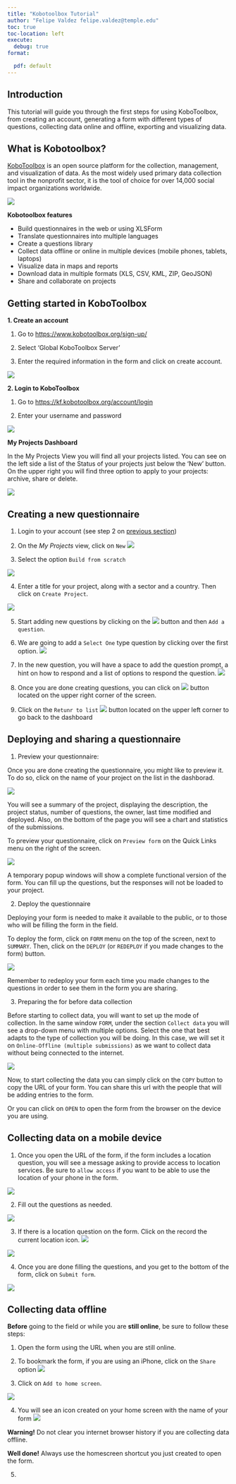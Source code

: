 ```yaml
---
title: "Kobotoolbox Tutorial"
author: "Felipe Valdez felipe.valdez@temple.edu"
toc: true
toc-location: left
execute:
  debug: true
format:

  pdf: default
---
```


## Introduction

This tutorial will guide you through the first steps for using KoboToolbox, from creating an account, generating a form with different types of questions, collecting data online and offline, exporting and visualizing data.

## What is Kobotoolbox?

[KoboToolbox](https://www.kobotoolbox.org/about-us/software/) is an open source platform for the collection, management, and visualization of data. As the most widely used primary data collection tool in the nonprofit sector, it is the tool of choice for over 14,000 social impact organizations worldwide.

![](kobotoolbox_tutorial_files/img/kobotoolbox_logo.png)

**Kobotoolbox features**

-	Build questionnaires in the web or using XLSForm
-	Translate questionnaires into multiple languages
-	Create a questions library
-	Collect data offline or online in multiple devices (mobile phones, tablets, laptops)
-	Visualize data in maps and reports
-	Download data in multiple formats (XLS, CSV, KML, ZIP, GeoJSON)
-	Share and collaborate on projects

## Getting started in KoboToolbox

**1. Create an account**

1.	Go to [https://www.kobotoolbox.org/sign-up/](https://www.kobotoolbox.org/sign-up/)

2. 	Select ‘Global KoboToolbox Server’

3. 	Enter the required information in the form and click on create account.

![](kobotoolbox_tutorial_files/img/img1.png)

**2. Login to KoboToolbox**

1. Go to [https://kf.kobotoolbox.org/account/login](https://kf.kobotoolbox.org/account/login)

2. Enter your username and password

![](kobotoolbox_tutorial_files/img/img2.png)

**My Projects Dashboard**

In the My Projects View you will find all your projects listed. You can see on the left side a list of the Status of your projects just below the ‘New’ button. On the upper right you will find three option to apply to your projects: archive, share or delete.

![](kobotoolbox_tutorial_files/img/img3.png)

## Creating a new questionnaire

1. Login to your account (see step 2 on [previous section](https://6f55d0be68b34246b8b812a68d153338.app.posit.cloud/p/b6def2a0/#getting-started-in-kobotoolbox))

2. On the *My Projects* view, click on `New` ![](kobotoolbox_tutorial_files/img/img4.png)

3. Select the option `Build from scratch`

![](kobotoolbox_tutorial_files/img/img5.png)

4. Enter a title for your project, along with a sector and a country. Then click on `Create Project`.

![](kobotoolbox_tutorial_files/img/img6.png)

5. Start adding new questions by clicking on the ![](kobotoolbox_tutorial_files/img/img6_1.png) button and then `Add a question`.

6. We are going to add a `Select One` type question by clicking over the first option.
![](kobotoolbox_tutorial_files/img/img7.png)

7. In the new question, you will have a space to add the question prompt, a hint on how to respond and a list of options to respond the question.
![](kobotoolbox_tutorial_files/img/img8.png)

8. Once you are done creating questions, you can click on ![](kobotoolbox_tutorial_files/img/img9.png) button located on the upper right corner of the screen.

9. Click on the `Retunr to list` ![](kobotoolbox_tutorial_files/img/img10.png) button located on the upper left corner to go back to the dashboard 

## Deploying and sharing a questionnaire

1. Preview your questionnaire:

Once you are done creating the questionnaire, you might like to preview it. To do so, click on the name of your project on the list in the dashborad.

![](kobotoolbox_tutorial_files/img/img11.png)

You will see a summary of the project, displaying the description, the project status, number of questions, the owner, last time modified and deployed. Also, on the bottom of the page you will see a chart and statistics of the submissions. 

To preview your questionnaire, click on `Preview form` on the Quick Links menu on the right of the screen.

![](kobotoolbox_tutorial_files/img/img12.png)

A temporary popup windows will show a complete functional version of the form. You can fill up the questions, but the responses will not be loaded to your project.

2. Deploy the questionnaire

Deploying your form is needed to make it available to the public, or to those who will be filling the form in the field. 

To deploy the form, click on `FORM` menu on the top of the screen, next to `SUMMARY`.
Then, click on the `DEPLOY` (or `REDEPLOY` if you made changes to the form) button.

![](kobotoolbox_tutorial_files/img/img13.png)

Remember to redeploy your form each time you made changes to the questions in order to see them in the form you are sharing. 

3. Preparing the for before data collection

Before starting to collect data, you will want to set up the mode of collection. 
In the same window `FORM`, under the section `Collect data` you will see a drop-down menu with multiple options. Select the one that best adapts to the type of collection you will be doing. In this case, we will set it on `Online-Offline (multiple submissions)` as we want to collect data without being connected to the internet.

![](kobotoolbox_tutorial_files/img/img14.png)

Now, to start collecting the data you can simply click on the `COPY` button to copy the URL of your form. You can share this url with the people that will be adding entries to the form. 

Or you can click on `OPEN` to open the form from the browser on the device you are using. 

## Collecting data on a mobile device

1. Once you open the URL of the form, if the form includes a location question, you will see a message asking to provide access to location services. Be sure to `allow access` if you want to be able to use the location of your phone in the form.

![](kobotoolbox_tutorial_files/img/img15.jpg)

2.	Fill out the questions as needed.

![](kobotoolbox_tutorial_files/img/img16.jpg)

3.	If there is a location question on the form. Click on the record the current location icon. ![](kobotoolbox_tutorial_files/img/img17_1.png)

![](kobotoolbox_tutorial_files/img/img17.jpg)

4.	Once you are done filling the questions, and you get to the bottom of the form, click on `Submit form`. 

![](kobotoolbox_tutorial_files/img/img18.jpg)

## Collecting data offline

**Before** going to the field or while you are **still online**, be sure to follow these steps:

1.	Open the form using the URL when you are still online.

2.	To bookmark the form, if you are using an iPhone, click on the `Share` option ![](kobotoolbox_tutorial_files/img/img20.png)

3.	Click on `Add to home screen`.

![](kobotoolbox_tutorial_files/img/img21.jpg)

4.	You will see an icon created on your home screen with the name of your form ![](kobotoolbox_tutorial_files/img/img22.jpg)

<div class="alert alert-dismissible alert-danger">
  <strong>Warning!</strong> Do not clear you internet browser history if you are collecting data offline.
</div>

<div class="alert alert-dismissible alert-success">
  <strong>Well done!</strong> Always use the homescreen shortcut you just created to open the form.
</div>

5. 
